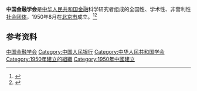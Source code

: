 '''中国金融学会'''是[[中华人民共和国|中华人民共和国]][[金融|金融]]科学研究者组成的全国性、学术性、非营利性[[社会团体|社会团体]]，1950年8月在[[北京市|北京市]]成立。<ref>{{Cite book|title=中华金融辞库|author=戴相龙, 黄达主编|publisher=中国金融出版社|year=1998|isbn=9787504920485|location=北京|pages=}}</ref><ref>{{Cite book|title=投资大辞典|author=黄汉江主编|publisher=上海社会科学院出版社|year=1990|isbn=|location=上海|pages=}}</ref>

== 参考资料 ==
{{reflist}}
{{Authority control}}
[[Category:中国金融学会|]]
[[Category:中国人民银行|Category:中国人民银行]]
[[Category:中华人民共和国学会|Category:中华人民共和国学会]]
[[Category:1950年建立的組織|Category:1950年建立的組織]]
[[Category:1950年中國建立|Category:1950年中國建立]]